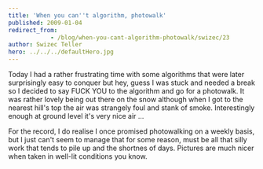 ```yaml
---
title: 'When you can''t algorithm, photowalk'
published: 2009-01-04
redirect_from: 
            - /blog/when-you-cant-algorithm-photowalk/swizec/23
author: Swizec Teller
hero: ../../../defaultHero.jpg
---
```

Today I had a rather frustrating time with some algorithms that were later surprisingly easy to conquer but hey, guess I was stuck and needed a break so I decided to say FUCK YOU to the algorithm and go for a photowalk. It was rather lovely being out there on the snow although when I got to the nearest hill's top the air was strangely foul and stank of smoke. Interestingly enough at ground level it's very nice air ...

For the record, I do realise I once promised photowalking on a weekly basis, but I just can't seem to manage that for some reason, must be all that silly work that tends to pile up and the shortnes of days. Pictures are much nicer when taken in well-lit conditions you know.